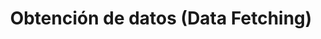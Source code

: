 ---
source-updated-at: 2025-05-16T04:52:11.000Z
translation-updated-at: 2025-06-06T17:25:47.611Z
title: Obtención de datos (Data Fetching)
description: Aprende cómo obtener, almacenar en caché, revalidar y mutar datos con Next.js.
---